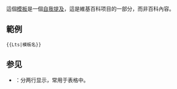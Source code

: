 {{NoteTA
|G1 = IT
|G2 = MediaWiki
}}
{{Documentation subpage}}
{{High-use|36886}}
<!-- 在本行下編輯模板說明 -->
這個[[Wikipedia:模板|模板]]是一個[[Wikipedia:避免自我提及|自我提及]]，這是維基百科项目的一部分，而非百科內容。

== 範例 ==
<pre>
{{Lts|模板名}}
</pre>

{{Lts|模板名}}

== 参见 ==
* {{tl|Tetl}}：分两行显示，常用于表格中。

<includeonly>{{sandbox other||
<!-- 本行下加入模板的分類，跨維基連結加入Wikidata（參見[[Wikipedia:Wikidata]]） -->
[[Category:鏈接模板|{{PAGENAME}}]]
}}</includeonly>